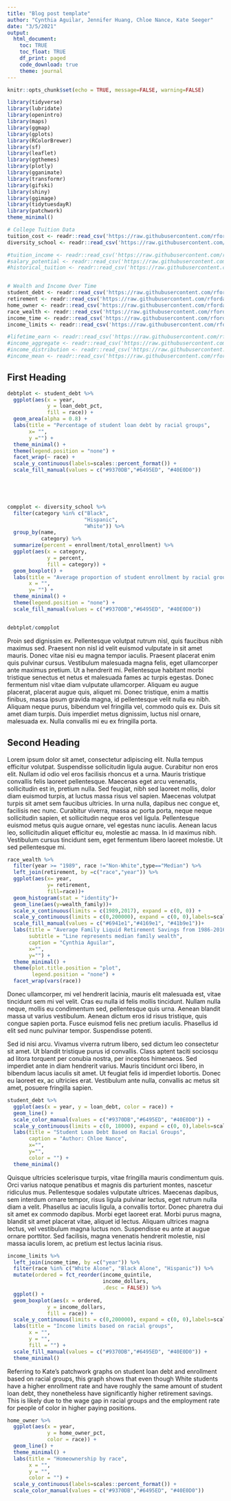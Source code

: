 ```yaml
---
title: "Blog post template"
author: "Cynthia Aguilar, Jennifer Huang, Chloe Nance, Kate Seeger"
date: "3/5/2021"
output: 
  html_document:
    toc: TRUE
    toc_float: TRUE
    df_print: paged
    code_download: true
    theme: journal
---
```


```r
knitr::opts_chunk$set(echo = TRUE, message=FALSE, warning=FALSE)
```

```r
library(tidyverse)    
library(lubridate)    
library(openintro)     
library(maps)          
library(ggmap)         
library(gplots)       
library(RColorBrewer)  
library(sf)            
library(leaflet)       
library(ggthemes)      
library(plotly)        
library(gganimate)    
library(transformr)    
library(gifski)        
library(shiny)         
library(ggimage)
library(tidytuesdayR)
library(patchwork)
theme_minimal()
```

```r
# College Tuition Data
tuition_cost <- readr::read_csv('https://raw.githubusercontent.com/rfordatascience/tidytuesday/master/data/2020/2020-03-10/tuition_cost.csv')
diversity_school <- readr::read_csv('https://raw.githubusercontent.com/rfordatascience/tidytuesday/master/data/2020/2020-03-10/diversity_school.csv')

#tuition_income <- readr::read_csv('https://raw.githubusercontent.com/rfordatascience/tidytuesday/master/data/2020/2020-03-10/tuition_income.csv') 
#salary_potential <- readr::read_csv('https://raw.githubusercontent.com/rfordatascience/tidytuesday/master/data/2020/2020-03-10/salary_potential.csv')
#historical_tuition <- readr::read_csv('https://raw.githubusercontent.com/rfordatascience/tidytuesday/master/data/2020/2020-03-10/historical_tuition.csv')


# Wealth and Income Over Time
student_debt <- readr::read_csv('https://raw.githubusercontent.com/rfordatascience/tidytuesday/master/data/2021/2021-02-09/student_debt.csv')
retirement <- readr::read_csv('https://raw.githubusercontent.com/rfordatascience/tidytuesday/master/data/2021/2021-02-09/retirement.csv')
home_owner <- readr::read_csv('https://raw.githubusercontent.com/rfordatascience/tidytuesday/master/data/2021/2021-02-09/home_owner.csv')
race_wealth <- readr::read_csv('https://raw.githubusercontent.com/rfordatascience/tidytuesday/master/data/2021/2021-02-09/race_wealth.csv')
income_time <- readr::read_csv('https://raw.githubusercontent.com/rfordatascience/tidytuesday/master/data/2021/2021-02-09/income_time.csv')
income_limits <- readr::read_csv('https://raw.githubusercontent.com/rfordatascience/tidytuesday/master/data/2021/2021-02-09/income_limits.csv')

#lifetime_earn <- readr::read_csv('https://raw.githubusercontent.com/rfordatascience/tidytuesday/master/data/2021/2021-02-09/lifetime_earn.csv')
#income_aggregate <- readr::read_csv('https://raw.githubusercontent.com/rfordatascience/tidytuesday/master/data/2021/2021-02-09/income_aggregate.csv')
#income_distribution <- readr::read_csv('https://raw.githubusercontent.com/rfordatascience/tidytuesday/master/data/2021/2021-02-09/income_distribution.csv')
#income_mean <- readr::read_csv('https://raw.githubusercontent.com/rfordatascience/tidytuesday/master/data/2021/2021-02-09/income_mean.csv')
```


## First Heading

```r
debtplot <- student_debt %>%
  ggplot(aes(x = year,
             y = loan_debt_pct, 
             fill = race)) + 
  geom_area(alpha = 0.8) +
  labs(title = "Percentage of student loan debt by racial groups",
       x= "",
       y ="") + 
  theme_minimal() +
  theme(legend.position = "none") +
  facet_wrap(~ race) + 
  scale_y_continuous(labels=scales::percent_format()) +
  scale_fill_manual(values = c("#9370DB","#6495ED", "#40E0D0"))

  



compplot <- diversity_school %>%
  filter(category %in% c("Black", 
                         "Hispanic", 
                         "White")) %>%
  group_by(name,
           category) %>%
  summarize(percent = enrollment/total_enrollment) %>%
  ggplot(aes(x = category,
             y = percent, 
             fill = category)) + 
  geom_boxplot() + 
  labs(title = "Average proportion of student enrollment by racial groups",
       x = "",
       y= "") + 
  theme_minimal() +
  theme(legend.position = "none") +
  scale_fill_manual(values = c("#9370DB","#6495ED", "#40E0D0"))


debtplot/compplot
```

Proin sed dignissim ex. Pellentesque volutpat rutrum nisl, quis faucibus nibh maximus sed. Praesent non nisl id velit euismod vulputate in sit amet mauris. Donec vitae nisi eu magna tempor iaculis. Praesent placerat enim quis pulvinar cursus. Vestibulum malesuada magna felis, eget ullamcorper ante maximus pretium. Ut a hendrerit mi. Pellentesque habitant morbi tristique senectus et netus et malesuada fames ac turpis egestas. Donec fermentum nisl vitae diam vulputate ullamcorper. Aliquam eu augue placerat, placerat augue quis, aliquet mi. Donec tristique, enim a mattis finibus, massa ipsum gravida magna, id pellentesque velit nulla eu nibh. Aliquam neque purus, bibendum vel fringilla vel, commodo quis ex. Duis sit amet diam turpis. Duis imperdiet metus dignissim, luctus nisl ornare, malesuada ex. Nulla convallis mi eu ex fringilla porta. 

## Second Heading

Lorem ipsum dolor sit amet, consectetur adipiscing elit. Nulla tempus efficitur volutpat. Suspendisse sollicitudin ligula augue. Curabitur non eros elit. Nullam id odio vel eros facilisis rhoncus et a urna. Mauris tristique convallis felis laoreet pellentesque. Maecenas eget arcu venenatis, sollicitudin est in, pretium nulla. Sed feugiat, nibh sed laoreet mollis, dolor diam euismod turpis, at luctus massa risus vel sapien. Maecenas volutpat turpis sit amet sem faucibus ultricies. In urna nulla, dapibus nec congue et, facilisis nec nunc. Curabitur viverra, massa ac porta porta, neque neque sollicitudin sapien, et sollicitudin neque eros vel ligula. Pellentesque euismod metus quis augue ornare, vel egestas nunc iaculis. Aenean lacus leo, sollicitudin aliquet efficitur eu, molestie ac massa. In id maximus nibh. Vestibulum cursus tincidunt sem, eget fermentum libero laoreet molestie. Ut sed pellentesque mi. 

```r
race_wealth %>%   
  filter(year >= "1989", race !="Non-White",type=="Median") %>% 
  left_join(retirement, by =c("race","year")) %>% 
  ggplot(aes(x= year,
             y= retirement,
             fill=race))+
  geom_histogram(stat = "identity")+
  geom_line(aes(y=wealth_family))+
  scale_x_continuous(limits = c(1989,2017), expand = c(0, 0)) +
  scale_y_continuous(limits = c(0,200000), expand = c(0, 0),labels=scales::dollar_format())+
  scale_fill_manual(values = c("#6941e1","#4169e1", "#41b9e1"))+
  labs(title = "Average Family Liquid Retirement Savings from 1986-2016",
       subtitle = "Line represents median family wealth",
       caption = "Cynthia Aguilar",
       x="",
       y="") +
  theme_minimal() +
  theme(plot.title.position = "plot",
        legend.position = "none") +
  facet_wrap(vars(race))
```

Donec ullamcorper, mi vel hendrerit lacinia, mauris elit malesuada est, vitae tincidunt sem mi vel velit. Cras eu nulla id felis mollis tincidunt. Nullam nulla neque, mollis eu condimentum sed, pellentesque quis urna. Aenean blandit massa ut varius vestibulum. Aenean dictum eros id risus tristique, quis congue sapien porta. Fusce euismod felis nec pretium iaculis. Phasellus id elit sed nunc pulvinar tempor. Suspendisse potenti.

Sed id nisi arcu. Vivamus viverra rutrum libero, sed dictum leo consectetur sit amet. Ut blandit tristique purus id convallis. Class aptent taciti sociosqu ad litora torquent per conubia nostra, per inceptos himenaeos. Sed imperdiet ante in diam hendrerit varius. Mauris tincidunt orci libero, in bibendum lacus iaculis sit amet. Ut feugiat felis id imperdiet lobortis. Donec eu laoreet ex, ac ultricies erat. Vestibulum ante nulla, convallis ac metus sit amet, posuere fringilla sapien. 

```r
student_debt %>% 
  ggplot(aes(x = year, y = loan_debt, color = race)) +
  geom_line() +
  scale_color_manual(values = c("#9370DB","#6495ED", "#40E0D0")) + 
  scale_y_continuous(limits = c(0, 18000), expand = c(0, 0),labels=scales::dollar_format()) + 
  labs(title = "Student Loan Debt Based on Racial Groups",
       caption = "Author: Chloe Nance",
       x="",
       y="",
       color = "") + 
  theme_minimal()
```
Quisque ultricies scelerisque turpis, vitae fringilla mauris condimentum quis. Orci varius natoque penatibus et magnis dis parturient montes, nascetur ridiculus mus. Pellentesque sodales vulputate ultrices. Maecenas dapibus, sem interdum ornare tempor, risus ligula pulvinar lectus, eget rutrum nulla diam a velit. Phasellus ac iaculis ligula, a convallis tortor. Donec pharetra dui sit amet ex commodo dapibus. Morbi eget laoreet erat. Morbi purus magna, blandit sit amet placerat vitae, aliquet id lectus. Aliquam ultrices magna lectus, vel vestibulum magna luctus non. Suspendisse eu ante at augue ornare porttitor. Sed facilisis, magna venenatis hendrerit molestie, nisl massa iaculis lorem, ac pretium est lectus lacinia risus.


```r
income_limits %>%  
  left_join(income_time, by =c("year")) %>% 
  filter(race %in% c("White Alone", "Black Alone", "Hispanic")) %>% 
  mutate(ordered = fct_reorder(income_quintile,
                               income_dollars,
                               .desc = FALSE)) %>% 
  ggplot() +
  geom_boxplot(aes(x = ordered,
             y = income_dollars,
             fill = race)) + 
  scale_y_continuous(limits = c(0,200000), expand = c(0, 0),labels=scales::dollar_format()) + 
  labs(title = "Income limits based on racial groups",
       x = "",
       y = "",
       fill = "") + 
  scale_fill_manual(values = c("#9370DB","#6495ED", "#40E0D0")) + 
  theme_minimal()
```



Referring to Kate's patchwork graphs on student loan debt and enrollment based on racial groups, this graph shows that even though White students have a higher enrollment rate and have roughly the same amount of student loan debt, they nonetheless have significantly higher retirement savings. This is likely due to the wage gap in racial groups and the employment rate for people of color in higher paying positions. 



```r
home_owner %>%
  ggplot(aes(x = year,
             y = home_owner_pct,
             color = race)) +
  geom_line() + 
  theme_minimal() + 
  labs(title = "Homeownership by race", 
       x = "",
       y = "",
       color = "") +
  scale_y_continuous(labels=scales::percent_format()) +
  scale_color_manual(values = c("#9370DB","#6495ED", "#40E0D0"))
```

